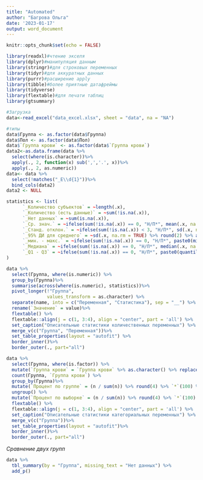```yaml
---
title: "Automated"
author: "Багрова Ольга"
date: '2023-01-17'
output: word_document
---
```


```r
knitr::opts_chunk$set(echo = FALSE)
```

```r
library(readxl)#чтение экселя
library(dplyr)#манипуляция данным
library(stringr)#для строковых переменных
library(tidyr)#для аккуратных данных
library(purrr)#расширение apply
library(tibble)#более приятные датафреймы
library(tidyverse)
library(flextable)#для печати таблиц
library(gtsummary)
```


```r
#Загрузка
data<-read_excel("data_excel.xlsx", sheet = "data", na = "NA")

#типы
data$Группа <- as.factor(data$Группа)
data$Пол <- as.factor(data$Пол)
data$`Группа крови` <- as.factor(data$`Группа крови`)
data2<-as.data.frame(data %>%
  select(where(is.character))%>%
  apply(., 2, function(x) sub(',','.', x))%>%
  apply(., 2, as.numeric))
data<- data %>%
  select(!matches("_E\\d{1}"))%>%
  bind_cols(data2)
data2 <- NULL
```


```r
statistics <- list(
      `_Количество субъектов` = ~length(.x),
      `_Количество (есть данные)` = ~sum(!is.na(.x)),
      `_Нет данных` = ~sum(is.na(.x)),
      `_Ср. знач.` = ~ifelse(sum(!is.na(.x)) == 0, "Н/П*", mean(.x, na.rm = TRUE) %>% round(2) %>% as.character()),
      `_Станд. отклон.` = ~ifelse(sum(!is.na(.x)) < 3, "Н/П*", sd(.x, na.rm = TRUE) %>% round(2) %>% as.character()),
      `_95% ДИ для среднего` = ~sd(.x, na.rm = TRUE) %>% round(2) %>% as.character(),
      `_мин. - макс.` = ~ifelse(sum(!is.na(.x)) == 0, "Н/П*", paste0(min(.x, na.rm = TRUE) %>% round(2), " - ", max(.x, na.rm = TRUE) %>% round(2))),
      `_Медиана` = ~ifelse(sum(!is.na(.x)) == 0, "Н/П*", median(.x, na.rm = TRUE) %>% round(2) %>% as.character()),
      `_Q1 - Q3` = ~ifelse(sum(!is.na(.x)) == 0, "Н/П*", paste0(quantile(.x, 0.25, na.rm = TRUE) %>% round(2), " - ", quantile(.x, 0.75, na.rm = TRUE) %>% round(2)))
)
```



```r
data %>%
  select(Группа, where(is.numeric)) %>%
  group_by(Группа)%>%
  summarise(across(where(is.numeric), statistics))%>%
  pivot_longer(!"Группа",
               values_transform = as.character) %>%
  separate(name, into = c("Переменная", "Статистика"), sep = "__") %>%
  rename(`Значение` = value)%>%
  flextable() %>%
  flextable::align(j = c(1, 3:4), align = "center", part = 'all') %>%
  set_caption("Описательные статистики количественных переменных") %>%
  merge_v(c("Группа", "Переменная"))%>%
  set_table_properties(layout = "autofit") %>%
  border_inner()%>%
  border_outer(., part="all")
```



```r
data %>%
  select(Группа, where(is.factor)) %>%
  mutate(`Группа крови` = `Группа крови` %>% as.character() %>% replace_na("Нет данных") %>% as.factor()) %>%
  count(Группа, `Группа крови`) %>%
  group_by(Группа)%>%
  mutate(`Процент по группе` = (n / sum(n)) %>% round(4) %>% `*`(100) %>% str_c("%")) %>%
  ungroup() %>%
  mutate(`Процент по выборке` = (n / sum(n)) %>% round(4) %>% `*`(100) %>% str_c("%"))%>%
  flextable() %>%
  flextable::align(j = c(1, 3:4), align = "center", part = 'all') %>%
  set_caption("Описательные статистики категориальных переменных") %>%
  merge_v(c("Группа"))%>%
  set_table_properties(layout = "autofit")%>%
  border_inner()%>%
  border_outer(., part="all")
```


*Сравнение двух групп*
```r
data %>%
  tbl_summary(by = "Группа", missing_text = "Нет данных") %>% 
  add_p()
```

